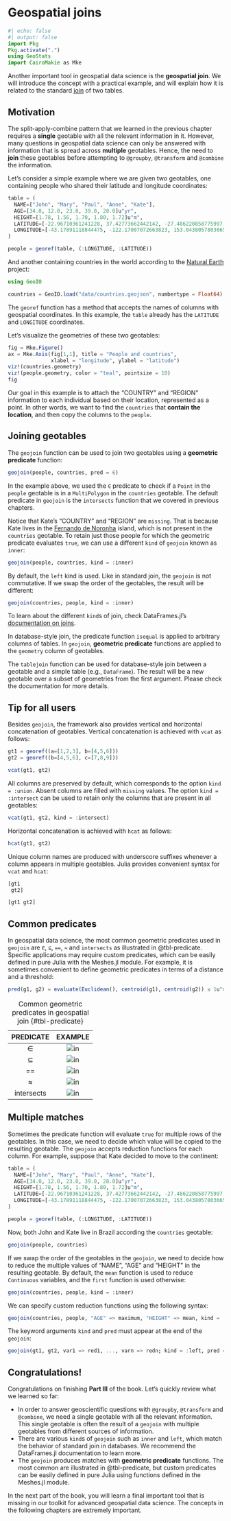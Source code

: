 # Geospatial joins

```julia
#| echo: false
#| output: false
import Pkg
Pkg.activate(".")
using GeoStats
import CairoMakie as Mke
```

Another important tool in geospatial data science is the **geospatial join**.
We will introduce the concept with a practical example, and will explain how it
is related to the standard [join](https://en.wikipedia.org/wiki/Join_(SQL)) of
two tables.

## Motivation

The split-apply-combine pattern that we learned in the previous chapter requires a
**single** geotable with all the relevant information in it. However, many questions
in geospatial data science can only be answered with information that is spread across
**multiple** geotables. Hence, the need to **join** these geotables before attempting
to `@groupby`, `@transform` and `@combine` the information.

Let's consider a simple example where we are given two geotables, one containing people
who shared their latitude and longitude coordinates:

```julia
table = (
  NAME=["John", "Mary", "Paul", "Anne", "Kate"],
  AGE=[34.0, 12.0, 23.0, 39.0, 28.0]u"yr",
  HEIGHT=[1.78, 1.56, 1.70, 1.80, 1.72]u"m",
  LATITUDE=[-22.96710361241228, 37.42773662442142, -27.486220858775997, 39.90358408375064, -3.847311538763359],
  LONGITUDE=[-43.17891118844475, -122.17007072663823, 153.04380578036657, 116.40764745941036, -32.411372812211226]
)

people = georef(table, (:LONGITUDE, :LATITUDE))
```

And another containing countries in the world according to
the [Natural Earth](https://www.naturalearthdata.com) project:

```julia
using GeoIO

countries = GeoIO.load("data/countries.geojson", numbertype = Float64)
```

::: {.callout-note}

The `georef` function has a method that accepts the names of
columns with geospatial coordinates. In this example, the `table`
already has the `LATITUDE` and `LONGITUDE` coordinates.

:::

Let's visualize the geometries of these two geotables:

```julia
fig = Mke.Figure()
ax = Mke.Axis(fig[1,1], title = "People and countries",
              xlabel = "longitude", ylabel = "latitude")
viz!(countries.geometry)
viz!(people.geometry, color = "teal", pointsize = 10)
fig
```

Our goal in this example is to attach the "COUNTRY" and "REGION" information
to each individual based on their location, represented as a point. In other
words, we want to find the `countries` that **contain the location**, and then
copy the columns to the `people`.

## Joining geotables

The `geojoin` function can be used to join two geotables using a **geometric predicate**
function:

```julia
geojoin(people, countries, pred = ∈)
```

In the example above, we used the `∈` predicate to check if a `Point` in the `people`
geotable is in a `MultiPolygon` in the `countries` geotable. The default predicate
in `geojoin` is the `intersects` function that we covered in previous chapters.

Notice that Kate's "COUNTRY" and "REGION" are `missing`. That is because Kate lives
in the [Fernando de Noronha](https://en.wikipedia.org/wiki/Fernando_de_Noronha) island,
which is not present in the `countries` geotable. To retain just those people for which
the geometric predicate evaluates `true`, we can use a different `kind` of `geojoin`
known as `inner`:

```julia
geojoin(people, countries, kind = :inner)
```

By default, the `left` kind is used. Like in standard join, the `geojoin` is not
commutative. If we swap the order of the geotables, the result will be different:

```julia
geojoin(countries, people, kind = :inner)
```

To learn about the different `kind`s of join, check DataFrames.jl's
[documentation on joins](https://dataframes.juliadata.org/stable/man/joins).

::: {.callout-note}

In database-style join, the predicate function `isequal` is applied to arbitrary
columns of tables. In `geojoin`, **geometric predicate** functions are applied to
the `geometry` column of geotables.

The `tablejoin` function can be used for database-style join between a geotable
and a simple table (e.g., `DataFrame`). The result will be a new geotable over a
subset of geometries from the first argument. Please check the documentation for
more details.

:::

::: {.callout-note}

## Tip for all users

Besides `geojoin`, the framework also provides vertical and horizontal concatenation
of geotables. Vertical concatenation is achieved with `vcat` as follows:

```julia
gt1 = georef((a=[1,2,3], b=[4,5,6]))
gt2 = georef((b=[4,5,6], c=[7,8,9]))

vcat(gt1, gt2)
```

All columns are preserved by default, which corresponds to the option `kind = :union`.
Absent columns are filled with `missing` values. The option `kind = :intersect` can be
used to retain only the columns that are present in all geotables:

```julia
vcat(gt1, gt2, kind = :intersect)
```

Horizontal concatenation is achieved with `hcat` as follows:

```julia
hcat(gt1, gt2)
```

Unique column names are produced with underscore suffixes whenever a column appears in
multiple geotables. Julia provides convenient syntax for `vcat` and `hcat`:

```julia
[gt1
 gt2]
```

```julia
[gt1 gt2]
```

:::

## Common predicates

In geospatial data science, the most common geometric predicates used in `geojoin`
are `∈`, `⊆`, `==`, `≈` and `intersects` as illustrated in @tbl-predicate. Specific
applications may require custom predicates, which can be easily defined in pure Julia
with the Meshes.jl module. For example, it is sometimes convenient to define geometric
predicates in terms of a distance and a threshold:

```julia
pred(g1, g2) = evaluate(Euclidean(), centroid(g1), centroid(g2)) ≤ 1u"m"`
```

| PREDICATE  | EXAMPLE                      |
|:----------:|:----------------------------:|
|     ∈      | ![in](images/in.png)         |
|     ⊆      | ![in](images/subseteq.png)   |
|     ==     | ![in](images/isequal.png)    |
|     ≈      | ![in](images/isapprox.png)   |
| intersects | ![in](images/intersects.png) |

: Common geometric predicates in geospatial join {#tbl-predicate}

## Multiple matches

Sometimes the predicate function will evaluate `true` for multiple rows of the geotables.
In this case, we need to decide which value will be copied to the resulting geotable. The
`geojoin` accepts reduction functions for each column. For example, suppose that Kate
decided to move to the continent:

```julia
table = (
  NAME=["John", "Mary", "Paul", "Anne", "Kate"],
  AGE=[34.0, 12.0, 23.0, 39.0, 28.0]u"yr",
  HEIGHT=[1.78, 1.56, 1.70, 1.80, 1.72]u"m",
  LATITUDE=[-22.96710361241228, 37.42773662442142, -27.486220858775997, 39.90358408375064, -9.66628224039543],
  LONGITUDE=[-43.17891118844475, -122.17007072663823, 153.04380578036657, 116.40764745941036, -35.71261407423411]
)

people = georef(table, (:LONGITUDE, :LATITUDE))
```

Now, both John and Kate live in Brazil according the `countries` geotable:

```julia
geojoin(people, countries)
```

If we swap the order of the geotables in the `geojoin`, we need to decide how to reduce
the multiple values of "NAME", "AGE" and "HEIGHT" in the resulting geotable. By default,
the `mean` function is used to reduce `Continuous` variables, and the `first` function
is used otherwise:

```julia
geojoin(countries, people, kind = :inner)
```

We can specify custom reduction functions using the following syntax:

```julia
geojoin(countries, people, "AGE" => maximum, "HEIGHT" => mean, kind = :inner)
```

::: {.callout-note}

The keyword arguments `kind` and `pred` must appear at the end of the `geojoin`:

```julia
geojoin(gt1, gt2, var1 => red1, ..., varn => redn; kind = :left, pred = intersects)
```

:::

## Congratulations!

Congratulations on finishing **Part III** of the book. Let's quickly review what we learned so far:

- In order to answer geoscientific questions with `@groupby`, `@transform` and `@combine`,
  we need a single geotable with all the relevant information. This single geotable is often
  the result of a `geojoin` with multiple geotables from different sources of information.
- There are various `kind`s of `geojoin` such as `inner` and `left`, which match the behavior
  of standard join in databases. We recommend the DataFrames.jl documentation to learn more.
- The `geojoin` produces matches with **geometric predicate** functions. The most common are
  illustrated in @tbl-predicate, but custom predicates can be easily defined in pure Julia
  using functions defined in the Meshes.jl module.

In the next part of the book, you will learn a final important tool that is missing in our toolkit
for advanced geospatial data science. The concepts in the following chapters are extremely important.